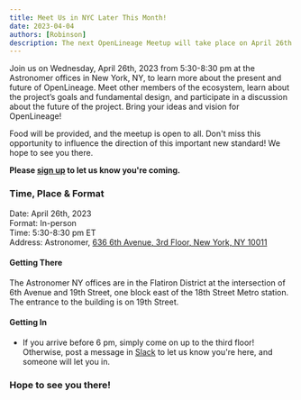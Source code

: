 ```yaml
---
title: Meet Us in NYC Later This Month!
date: 2023-04-04
authors: [Robinson]
description: The next OpenLineage Meetup will take place on April 26th in NYC.
---
```


Join us on Wednesday, April 26th, 2023 from 5:30-8:30 pm at the Astronomer offices 
in New York, NY, to learn more about the present and future of OpenLineage. Meet 
other members of the ecosystem, learn about the project’s goals and fundamental 
design, and participate in a discussion about the future of the project. Bring 
your ideas and vision for OpenLineage!

<!--truncate-->

Food will be provided, and the meetup is open to all. Don't miss this opportunity 
to influence the direction of this important new standard! We hope to see you 
there. 

**Please [sign up](https://www.meetup.com/data-lineage-meetup/events/292897496) 
to let us know you're coming.**

### Time, Place & Format

Date: April 26th, 2023  
Format: In-person  
Time: 5:30-8:30 pm ET  
Address: Astronomer, [636 6th Avenue, 3rd Floor, New York, NY 10011](https://goo.gl/maps/y2GZdg3St4PWHzh66)

#### Getting There
The Astronomer NY offices are in the Flatiron District at the intersection of 6th 
Avenue and 19th Street, one block east of the 18th Street Metro station. The entrance 
to the building is on 19th Street.

#### Getting In 
- If you arrive before 6 pm, simply come on up to the third floor! Otherwise, post 
a message in [Slack](https://join.slack.com/t/openlineage/shared_invite/zt-3arpql6lg-Nt~hicnDsnDY_GK_LEX06w) to let us know you're here, 
and someone will let you in.

### Hope to see you there!
